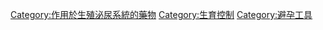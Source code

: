 {{catmore}}

[[Category:作用於生殖泌尿系統的藥物|Category:作用於生殖泌尿系統的藥物]]
[[Category:生育控制|Category:生育控制]]
[[Category:避孕工具|Category:避孕工具]]